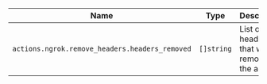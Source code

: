 | Name                                           | Type       | Description                                      |
| ---------------------------------------------- | ---------- | ------------------------------------------------ |
| `actions.ngrok.remove_headers.headers_removed` | `[]string` | List of headers that were removed by the action. |
